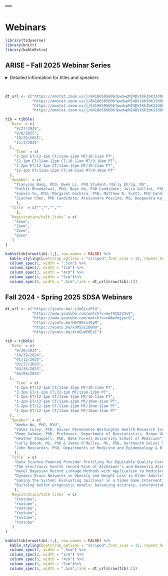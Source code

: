 ---
---

<h1> Webinars </h1>







```r
library(tidyverse)
library(knitr)
library(kableExtra)
```


## ARISE – Fall 2025 Webinar Series

<details>
  <summary>Detailed information for titles and speakers</summary>
<embed src="files/ARISE - Schedule Fall 2025_updated.pdf#toolbar=0" width="600px" height="800px"
    scrolling="auto"/>
</details>
<br>

```r
dt_url <- c("https://amstat.zoom.us/j/84186505606?pwd=pMZ4DV1KkIbK3Jd0G6EnBUsAFebtiD.1",
            "https://amstat.zoom.us/j/84186505606?pwd=pMZ4DV1KkIbK3Jd0G6EnBUsAFebtiD.1",
            "https://amstat.zoom.us/j/84186505606?pwd=pMZ4DV1KkIbK3Jd0G6EnBUsAFebtiD.1",
            "https://amstat.zoom.us/j/84186505606?pwd=pMZ4DV1KkIbK3Jd0G6EnBUsAFebtiD.1")

tib = tibble(
  `Date` = c(
    "8/27/2025",
    "9/8/2025",
    "10/29/2025",
    "11/3/2025"
  ),
    `Time` = c(
    "1-2pm ET/12-1pm CT/11am-12pm MT/10-11am PT",
    "12-1pm ET/11am-12pm CT;10-11am MT/9-10am PT",
    "1-2pm ET/12-1pm CT/11am-12pm MT/10-11am PT",
    "12-1pm ET/11am-12pm CT;10-11am MT/9-10am PT"
  ),
  `Speaker` = c(
    "Tianying Wang, PhD; Owen Li, PhD Student; Molly Ehrig, MS",
    "Pulkit Khandelwal, PhD; Boyi Hu, PhD Candidate; Julia Gallini, PhD Candidate",
    "Xuexin Yu, PhD; Margaret Gacheru, PhD; Matthew R. Scott, PhD Candidate",
    "Jiachen Chen, PhD Candidate; Alessandra Pescina, MS; Deependra Kaji Thapa, PhD"
     ),
  `Title` = c("","","",""
     ),
  `Registration/talk links` = c(
    "Zoom",
    "Zoom",
    "Zoom",
    "Zoom"
   )
)

kable(tib[nrow(tib):1,], row.names = FALSE) %>%
  kable_styling(bootstrap_options = "striped",font_size = 15, repeat_header_method = "replace") %>%
  column_spec(1, width = ".5cm") %>%
  column_spec(2, width = "2cm") %>%
  column_spec(3, width = "4cm") %>%
  column_spec(4, width = "5cm")%>%
  column_spec(5, width = ".5cm",link = dt_url[nrow(tib):1])
```


## Fall 2024 - Spring 2025 SDSA Webinars

```r
dt_url <- c("https://youtu.be/-jJwOjizPtU",
            "https://www.youtube.com/watch?v=dw74CQJZ3v0",
            "https://www.youtube.com/watch?v=rWAeVmjyorQ",
            "https://youtu.be/N578BcxJ0yM",
            "https://youtu.be/xoRSS12b0mU",
            "https://youtu.be/XroGLWF0EzI")

tib = tibble(
  `Date` = c(
    "9/30/2024",
    "10/29/2024",
    "01/13/2025",
    "02/27/2025",
    "03/26/2025",
    "05/08/2025"
  ),
    `Time` = c(
    "1-2pm ET/12-1pm CT/11am-12pm MT/10-11am PT",
    "2-3pm ET/1-2pm CT;12-1pm MT/11am-12pm PT",
    "1-2pm ET/12-1pm CT/11am-12pm MT/10-11am PT",
    "1-2pm ET/12-1pm CT/11am-12pm MT/10am-11am PT",
    "1-2pm ET/12-1pm CT/11am-12pm MT/10am-11am PT",
    "1-2pm ET/12-1pm CT/11am-12pm MT/10am-11am PT"
  ),
  `Speaker` = c(
    "Wenbo Wu, PhD, NYU",
    "Yates Coley, PhD, Kaiser Permanente Washington Health Research Institute & the University of Washington",
    "Roee Gutman, PhD, Professor, Department of Biostatistics, Brown University",
    "Heather Shappell, PhD, Wake Forest University School of Medicine",
    "Carly Bobak, MS, PhD & James O’Malley, MS, PhD, Dartmouth Geisel School of Medicine",
    "John Boscardin, PhD, Departments of Medicine and Epidemiology & Biostatistics, University of California, San Francisco"
    ),
  `Title` = c(
    "Data Science-Powered Provider Profiling for Equitable Quality Care in Alzheimer's and Dementia",
    "The electronic health record Risk of Alzheimer’s and Dementia Assessment Rule (eRADAR): External validation and embedded pragmatic clinical trial in two real-world healthcare systems",
    "Novel Bayesian Record Linkage Methods with Application to Medicare Beneficiaries",
    "Dynamic Brain Networks in Obesity and Weight Loss in Older Adults",
    "Gaming the System: Evaluating Spillover in a Video Game Intervention for Advanced Care Planning using Physician Social Networks",
    "Building better prognostic models: balancing accuracy, interpretability, and usability in the care of older adults"
    ),
  `Registration/talk links` = c(
    "Youtube",
    "Youtube",
    "Youtube",
    "Youtube",
    "Youtube",
    "Youtube"
   )
)

kable(tib[nrow(tib):1,], row.names = FALSE) %>%
  kable_styling(bootstrap_options = "striped",font_size = 15, repeat_header_method = "replace") %>%
  column_spec(1, width = ".5cm") %>%
  column_spec(2, width = "2cm") %>%
  column_spec(3, width = "4cm") %>%
  column_spec(4, width = "5cm")%>%
  column_spec(5, width = ".5cm",link = dt_url[nrow(tib):1])
```

